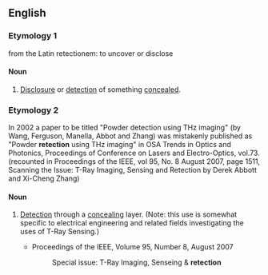==English==

===Etymology 1===
from the Latin retectionem: to uncover or disclose

====Noun====
{{en-noun}}

# {{obsolete}} [[disclosure|Disclosure]] or [[detection]] of something [[concealed]].

===Etymology 2===

In 2002 a paper to be titled "Powder detection using THz imaging" (by Wang, Ferguson, Manella, Abbot and Zhang) was mistakenly published as "Powder '''retection''' using THz imaging" in OSA Trends in Optics and Photonics, Proceedings of Conference on Lasers and Electro-Optics, vol.73. (recounted in Proceedings of the IEEE, vol 95, No. 8 August 2007, page 1511, Scanning the Issue: T-Ray Imaging, Sensing and Retection by Derek Abbott and Xi-Cheng Zhang)

====Noun====
{{en-noun}}

# {{engineering}} [[detection|Detection]] through a [[concealing]] layer. (Note: this use is somewhat specific to electrical engineering and related fields investigating the uses of T-Ray Sensing.)
#*Proceedings of the IEEE, Volume 95, Number 8, August 2007
#*:Special issue: T-Ray Imaging, Senseing & '''retection'''